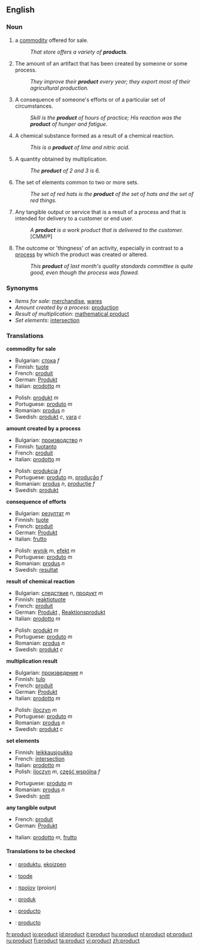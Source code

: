 ==English==

===Noun===
{{en-noun}}

# a [[commodity]] offered for sale.
#: ''That store offers a variety of '''products'''.''
# The amount of an artifact that has been created by someone or some process.
#: ''They improve their '''product''' every year; they export most of their agricultural production.''
# A consequence of someone's efforts or of a particular set of circumstances.
#: ''Skill is the '''product''' of hours of practice; His reaction was the '''product''' of hunger and fatigue.''
# A chemical substance formed as a result of a chemical reaction.
#: ''This is a '''product''' of lime and nitric acid.''
# {{math}} A quantity obtained by multiplication.
#: ''The '''product''' of 2 and 3 is 6.''
# The set of elements common to two or more sets.
#: ''The set of red hats is the '''product''' of the set of hats and the set of red things.''
# Any tangible output or service that is a result of a process and that is intended for delivery to a customer or end user. 
#: ''A '''product''' is a work product that is delivered to the customer.'' [CMMI®]
# The outcome or 'thingness' of an activity, especially in contrast to a [[process]] by which the product was created or altered.
#: ''This '''product''' of last month's quality standards committee is quite good, even though the process was flawed.''

===Synonyms===
*''Items for sale'': [[merchandise]], [[wares]]
*''Amount created by a process'': [[production]]
*''Result of multiplication'': [[mathematical product]]
*''Set elements'': [[intersection]]

===Translations===
'''commodity for sale'''
{{top}}
*Bulgarian: [[стока]] ''f''
*Finnish: [[tuote]]
*French: [[produit]] {{m}}
*German: [[Produkt]] {{n}}
*Italian: [[prodotto]] ''m''
{{mid}}
*Polish: [[produkt]] ''m''
*Portuguese: [[produto]] ''m''
*Romanian: [[produs]] ''n''
*Swedish: [[produkt]] ''c'', [[vara]] ''c''
{{bottom}}

'''amount created by a process'''
{{top}}
*Bulgarian: [[производство]] ''n''
*Finnish: [[tuotanto]]
*French: [[produit]] {{m}}
*Italian: [[prodotto]] ''m''
{{mid}}
*Polish: [[produkcja]] ''f''
*Portuguese: [[produto]] ''m'', [[produção]] ''f''
*Romanian: [[produs]] ''n'', [[producţie]] ''f''
*Swedish: [[produkt]] {{c}}
{{bottom}}

'''consequence of efforts'''
{{top}}
*Bulgarian: [[резултат]] ''m''
*Finnish: [[tuote]]
*French: [[produit]] {{m}}
*German: [[Produkt]] {{n}}
*Italian: [[frutto]] {{m}}
{{mid}}
*Polish: [[wynik]] ''m'', [[efekt]] ''m''
*Portuguese: [[produto]] ''m''
*Romanian: [[produs]] ''n''
*Swedish: [[resultat]] {{n}}
{{bottom}}

'''result of chemical reaction'''
{{top}}
*Bulgarian: [[следствие]] ''n'', [[продукт]] ''m''
*Finnish: [[reaktiotuote]]
*French: [[produit]] {{m}}
*German: [[Produkt]] {{n}}, [[Reaktionsprodukt]] {{n}}
*Italian: [[prodotto]] ''m''
{{mid}}
*Polish: [[produkt]] ''m''
*Portuguese: [[produto]] ''m''
*Romanian: [[produs]] ''n''
*Swedish: [[produkt]] ''c''
{{bottom}}

'''multiplication result'''
{{top}}
*Bulgarian: [[произведение]] ''n''
*Finnish: [[tulo]]
*French: [[produit]] {{m}}
*German: [[Produkt]] {{n}}
*Italian: [[prodotto]] ''m''
{{mid}}
*Polish: [[iloczyn]] ''m''
*Portuguese: [[produto]] ''m''
*Romanian: [[produs]] ''n''
*Swedish: [[produkt]] ''c''
{{bottom}}

'''set elements'''
{{top}}
*Finnish: [[leikkausjoukko]]
*French: [[intersection]] {{f}}
*Italian: [[prodotto]] ''m''
*Polish: [[iloczyn]] ''m'', [[część wspólna]] ''f''
{{mid}}
*Portuguese: [[produto]] ''m''
*Romanian: [[produs]] ''n''
*Swedish: [[snitt]] {{n}}
{{bottom}}

'''any tangible output'''
{{top}}
*French: [[produit]] {{m}}
*German: [[Produkt]] {{n}}
{{mid}}
*Italian: [[prodotto]] ''m'', [[frutto]] {{m}}
{{bottom}}

====Translations to be checked====
{{checktrans}}
*{{ttbc|Basque}}: [[produktu]], [[ekoizpen]]
*{{ttbc|Estonian}}: [[toode]]
*{{ttbc|Greek}}: [[προϊον]] (proion)
*{{ttbc|Indonesian}}: [[produk]]
*{{ttbc|Interlingua}}: [[producto]]
*{{ttbc|Spanish}}: [[producto]] {{m}}

[[fr:product]]
[[io:product]]
[[id:product]]
[[it:product]]
[[hu:product]]
[[nl:product]]
[[pt:product]]
[[ru:product]]
[[fi:product]]
[[ta:product]]
[[vi:product]]
[[zh:product]]